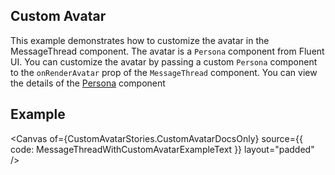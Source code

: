 

<Meta of={CustomAvatarStories} />

## Custom Avatar

This example demonstrates how to customize the avatar in the MessageThread component. The avatar is a `Persona` component from Fluent UI. You can customize the avatar by passing a custom `Persona` component to the `onRenderAvatar` prop of the `MessageThread` component.
You can view the details of the [Persona](https://developer.microsoft.com/fluentui#/controls/web/persona) component

## Example

<Canvas
  of={CustomAvatarStories.CustomAvatarDocsOnly}
  source={{ code: MessageThreadWithCustomAvatarExampleText }}
  layout="padded"
/>
